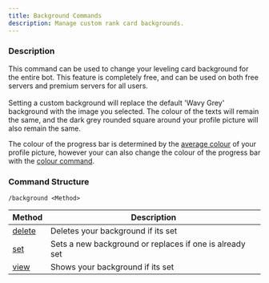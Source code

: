 ```yaml
---
title: Background Commands
description: Manage custom rank card backgrounds.
---
```


### Description

This command can be used to change your leveling card background for the entire bot. This feature is completely free, and can be used on both free servers and premium servers for all users.\
\
Setting a custom background will replace the default 'Wavy Grey' background with the image you selected. The colour of the texts will remain the same, and the dark grey rounded square around your profile picture will also remain the same. 

The colour of the progress bar is determined by the [average colour](https://matkl.github.io/average-color/) of your profile picture, however your can also change the colour of the progress bar with the [colour command](../colour.md).

### Command Structure

```
/background <Method>
```

| Method              | Description                                             |
| ------------------- | ------------------------------------------------------- |
| [delete](delete.md) | Deletes your background if its set                      |
| [set](set.md)       | Sets a new background or replaces if one is already set |
| [view](view.md)     | Shows your background if its set                        |
